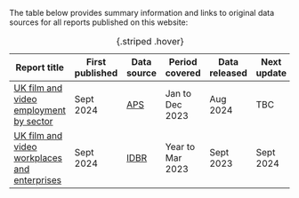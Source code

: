 The table below provides summary information and links to original data sources for all reports published on this website:

::: {.table-responsive}
|Report title                                                                  |First published|Data source                                                                                                                               |Period covered  |Data released|Next update| 
|------------------------------------------------------------------------------|---------------|------------------------------------------------------------------------------------------------------------------------------------------|----------------|-------------|-----------|
|[UK film and video employment by sector](employment-by-sector.qmd)            |Sept 2024      |[APS](https://www.ons.gov.uk/employmentandlabourmarket/peopleinwork/employmentandemployeetypes/methodologies/annualpopulationsurveyapsqmi)|Jan to Dec 2023 |Aug 2024     |TBC        | 
|[UK film and video workplaces and enterprises](workplaces-and-enterprises.qmd)|Sept 2024      |[IDBR](https://www.ons.gov.uk/aboutus/whatwedo/paidservices/interdepartmentalbusinessregisteridbr)                                        |Year to Mar 2023|Sept 2023    |Sept 2024  |
: {.striped .hover}
:::
